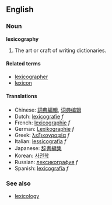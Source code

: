 ==English==

===Noun===
'''lexicography'''

# The art or craft of writing dictionaries.

====Related terms====
*[[lexicographer]]
*[[lexicon]]

==== Translations ====
*Chinese: [[詞典編輯]], [[词典编辑]]
*Dutch: [[lexicografie]] ''f''
*French: [[lexicographie]] ''f''
*German: [[Lexikographie]] ''f''
*Greek: [[λεξικογραφία]] ''f''
*Italian: [[lessicografia]] ''f''
*Japanese: [[辞書編集]]
*Korean: [[사전학]]
*Russian: [[лексикография]] ''f''
*Spanish: [[lexicografía]] ''f''

===See also===
*[[lexicology]]